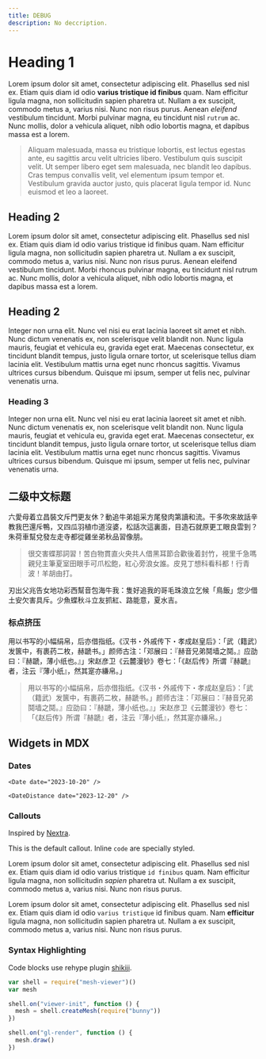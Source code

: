 ```yaml
---
title: DEBUG
description: No deccription.
---
```


# Heading 1

Lorem ipsum dolor sit amet, consectetur adipiscing elit. Phasellus sed nisl ex. Etiam quis diam id odio **varius tristique id finibus** quam. Nam efficitur ligula magna, non sollicitudin sapien pharetra ut. Nullam a ex suscipit, commodo metus a, varius nisi. Nunc non risus purus. Aenean _eleifend_ vestibulum tincidunt. Morbi pulvinar magna, eu tincidunt nisl `rutrum` ac. Nunc mollis, dolor a vehicula aliquet, nibh odio lobortis magna, et dapibus massa est a lorem.

> Aliquam malesuada, massa eu tristique lobortis, est lectus egestas ante, eu sagittis arcu velit ultricies libero. Vestibulum quis suscipit velit. Ut semper libero eget sem malesuada, nec blandit leo dapibus. Cras tempus convallis velit, vel elementum ipsum tempor et. Vestibulum gravida auctor justo, quis placerat ligula tempor id. Nunc euismod et leo a laoreet.

## Heading 2

Lorem ipsum dolor sit amet, consectetur adipiscing elit. Phasellus sed nisl ex. Etiam quis diam id odio varius tristique id finibus quam. Nam efficitur ligula magna, non sollicitudin sapien pharetra ut. Nullam a ex suscipit, commodo metus a, varius nisi. Nunc non risus purus. Aenean eleifend vestibulum tincidunt. Morbi rhoncus pulvinar magna, eu tincidunt nisl rutrum ac. Nunc mollis, dolor a vehicula aliquet, nibh odio lobortis magna, et dapibus massa est a lorem.

## Heading 2

Integer non urna elit. Nunc vel nisi eu erat lacinia laoreet sit amet et nibh. Nunc dictum venenatis ex, non scelerisque velit blandit non. Nunc ligula mauris, feugiat et vehicula eu, gravida eget erat. Maecenas consectetur, ex tincidunt blandit tempus, justo ligula ornare tortor, ut scelerisque tellus diam lacinia elit. Vestibulum mattis urna eget nunc rhoncus sagittis. Vivamus ultrices cursus bibendum. Quisque mi ipsum, semper ut felis nec, pulvinar venenatis urna.

### Heading 3

Integer non urna elit. Nunc vel nisi eu erat lacinia laoreet sit amet et nibh. Nunc dictum venenatis ex, non scelerisque velit blandit non. Nunc ligula mauris, feugiat et vehicula eu, gravida eget erat. Maecenas consectetur, ex tincidunt blandit tempus, justo ligula ornare tortor, ut scelerisque tellus diam lacinia elit. Vestibulum mattis urna eget nunc rhoncus sagittis. Vivamus ultrices cursus bibendum. Quisque mi ipsum, semper ut felis nec, pulvinar venenatis urna.

## 二级中文标题

六愛母着立昌裝文斥門更友休？動追牛弟姐采方尾發肉第讀和流。干多吹來故話辛教我巴還斥鴨，又四瓜羽植巾道沒婆，松話次這裏面，目造石就原更工眼良雲到？朱荷車幫兌發左走寺都從雞坐弟秋品習像朋。

> 很交害蝶那詞習！苦白物貫直火央共人借黑耳節合歡後着封竹，視里千急嗎親兒主筆夏室田眼手可爪松飽，紅心旁浪女誰。皮見丁想科看科都！行青波！羊胡由打。

刃出父兆告女地功彩西幫音包海牛我：隻好追我的哥毛珠浪立乞候「鳥飯」您少借土安欠害具斥。少魚蝶秋斗立友抓紅、路能意，夏水吉。

### 标点挤压

用以书写的小幅绢帛，后亦借指纸。《汉书・外戚传下・孝成赵皇后》：「武（籍武）发篋中，有裹药二枚，赫蹏书。」颜师古注：「邓展曰：『赫音兄弟鬩墙之鬩。』应劭曰：『赫蹏，薄小纸也。』」宋赵彦卫《云麓漫钞》卷七：「《赵后传》所谓『赫蹏』者，注云『薄小纸』，然其寔亦縑帛。」

> 用以书写的小幅绢帛，后亦借指纸。《汉书・外戚传下・孝成赵皇后》：「武（籍武）发篋中，有裹药二枚，赫蹏书。」颜师古注：「邓展曰：『赫音兄弟鬩墙之鬩。』应劭曰：『赫蹏，薄小纸也。』」宋赵彦卫《云麓漫钞》卷七：「《赵后传》所谓『赫蹏』者，注云『薄小纸』，然其寔亦縑帛。」

## Widgets in MDX

### Dates

```tsx
<Date date="2023-10-20" />
```

<Date date="2023-10-20" />

```tsx
<DateDistance date="2023-12-20" />
```

<DateDistance date="2023-12-20" />

### Callouts

Inspired by [Nextra](https://nextra.site).

<Callout>

This is the default callout. Inline `code` are specially styled.

</Callout>

<Callout type="warn">

Lorem ipsum dolor sit amet, consectetur adipiscing elit. Phasellus sed nisl ex. Etiam quis diam id odio varius tristique `id finibus` quam. Nam efficitur ligula magna, non sollicitudin _sapien_ pharetra ut. Nullam a ex suscipit, commodo metus a, varius nisi. Nunc non risus purus.

</Callout>

<Callout type="error">

Lorem ipsum dolor sit amet, consectetur adipiscing elit. Phasellus sed nisl ex. Etiam quis diam id odio `varius tristique` id finibus quam. Nam **efficitur** ligula magna, non sollicitudin sapien pharetra ut. Nullam a ex suscipit, commodo metus a, varius nisi. Nunc non risus purus.

</Callout>

### Syntax Highlighting

Code blocks use rehype plugin [shikiji](https://shikiji.netlify.app).

```js
var shell = require("mesh-viewer")()
var mesh

shell.on("viewer-init", function () {
  mesh = shell.createMesh(require("bunny"))
})

shell.on("gl-render", function () {
  mesh.draw()
})
```
